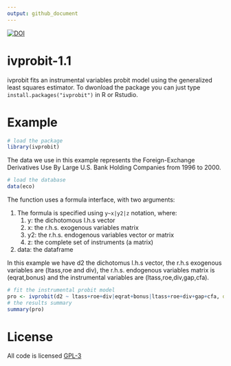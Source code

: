 ```yaml
---
output: github_document
---
```


[![DOI](https://zenodo.org/badge/DOI/10.5281/zenodo.1109726.svg)](https://doi.org/10.5281/zenodo.1109726)

# ivprobit-1.1

ivprobit fits an instrumental variables probit model using the generalized least squares estimator. To dwonload the package you can just type `install.packages("ivprobit")` in R or Rstudio.

# Example

```r
# load the package 
library(ivprobit)
```

The data we use in this example represents the Foreign-Exchange Derivatives Use By Large U.S. Bank Holding Companies from 1996 to 2000.

```r
# load the database
data(eco)
```

The function uses a formula interface, with two arguments:

1. The formula is specified using `y~x|y2|z` notation, where:
    1. y: the dichotomous l.h.s vector
    2. x: the r.h.s. exogenous variables matrix
    3. y2: the r.h.s. endogenous variables vector or matrix
    4. z: the complete set of instruments (a matrix)
2. data: the dataframe

In this example we have d2 the dichotomus l.h.s vector, the r.h.s exogenous variables are (ltass,roe and div), the r.h.s. endogenous variables matrix is (eqrat,bonus) and the instrumental variables are (ltass,roe,div,gap,cfa).

```r
# fit the instrumental probit model
pro <- ivprobit(d2 ~ ltass+roe+div|eqrat+bonus|ltass+roe+div+gap+cfa, data = eco)
# the results summary
summary(pro)
```
# License

All code is licensed [GPL-3](https://www.gnu.org/licenses/gpl-3.0.en.html)
